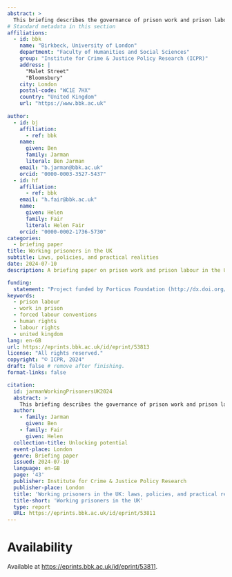 ```yaml
---
abstract: >
  This briefing describes the governance of prison work and prison labour in the United Kingdom. Recent years have seen a considerable focus on policies aiming to promote prisoner employment and employability and yet, as the briefing shows, this focus has been confined to small parts of the UK prison system. Reliable data describing prison work is difficult to obtain, and many of the long-standing contradictions and difficulties which have plagued efforts to turn prisons into productive, rehabilitative workplaces remain unresolved. Despite some impressive progress in some parts of the system, the nature and usefulness of prison work in the UK remain largely obscure. This briefing reviews the legal and policy landscape and what little published data exists to describe work done by people serving prison sentences, and summarises what can be said about the nature and extent of different kinds of work in practice.
# Standard metadata in this section
affiliations:
  - id: bbk
    name: "Birkbeck, University of London"
    department: "Faculty of Humanities and Social Sciences"
    group: "Institute for Crime & Justice Policy Research (ICPR)"
    address: |
      "Malet Street"
      "Bloomsbury"
    city: London
    postal-code: "WC1E 7HX"
    country: "United Kingdom"
    url: "https://www.bbk.ac.uk"
    
author:
  - id: bj
    affiliation:
      - ref: bbk
    name:
      given: Ben
      family: Jarman
      literal: Ben Jarman
    email: "b.jarman@bbk.ac.uk"
    orcid: "0000-0003-3527-5437"
  - id: hf
    affiliation:
      - ref: bbk
    email: "h.fair@bbk.ac.uk"
    name:
      given: Helen
      family: Fair
      literal: Helen Fair
    orcid: "0000-0002-1736-5730"
categories:
  - briefing paper
title: Working prisoners in the UK
subtitle: Laws, policies, and practical realities
date: 2024-07-10
description: A briefing paper on prison work and prison labour in the UK

funding: 
  statement: "Project funded by Porticus Foundation (http://dx.doi.org/10.13039/100020243)"
keywords:  
  - prison labour
  - work in prison
  - forced labour conventions
  - human rights
  - labour rights
  - united kingdom
lang: en-GB
url: https://eprints.bbk.ac.uk/id/eprint/53813
license: "All rights reserved."
copyright: "© ICPR, 2024"
draft: false # remove after finishing.
format-links: false

citation:
  id: jarmanWorkingPrisonersUK2024
  abstract: >
    This briefing describes the governance of prison work and prison labour in the United Kingdom. Recent years have seen a considerable focus on policies aiming to promote prisoner employment and employability and yet, as the briefing shows, this focus has been confined to small parts of the UK prison system. Reliable data describing prison work is difficult to obtain, and many of the long-standing contradictions and difficulties which have plagued efforts to turn prisons into productive, rehabilitative workplaces remain unresolved. Despite some impressive progress in some parts of the system, the nature and usefulness of prison work in the UK remain largely obscure. This briefing reviews the legal and policy landscape and what little published data exists to describe work done by people serving prison sentences, and summarises what can be said about the nature and extent of different kinds of work in practice.
  author:
    - family: Jarman
      given: Ben
    - family: Fair
      given: Helen
  collection-title: Unlocking potential
  event-place: London
  genre: Briefing paper
  issued: 2024-07-10
  language: en-GB
  page: '43'
  publisher: Institute for Crime & Justice Policy Research
  publisher-place: London
  title: 'Working prisoners in the UK: laws, policies, and practical realities'
  title-short: 'Working prisoners in the UK'
  type: report
  URL: https://eprints.bbk.ac.uk/id/eprint/53811
---
```


# Availability

Available at <https://eprints.bbk.ac.uk/id/eprint/53811>.